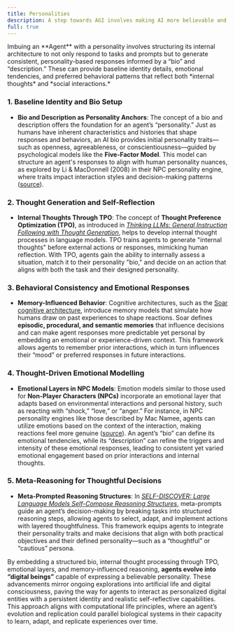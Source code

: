 ```yaml
---
title: Personalities
description: A step towards AGI involves making AI more believable and relatable for humans.
full: true
---
```


<InlineTOC defaultOpen items={toc} />
<FullBg src={"/images/general/eb708406-76c3-464c-93f3-eb87db218354.webp"} />
Imbuing an **Agent** with a personality involves structuring its internal architecture to not only respond to tasks and prompts but to generate consistent, personality-based responses informed by a “bio” and “description.” These can provide baseline identity details, emotional tendencies, and preferred behavioral patterns that reflect both *internal thoughts* and *social interactions.*

### 1. **Baseline Identity and Bio Setup**
   - **Bio and Description as Personality Anchors**: The concept of a bio and description offers the foundation for an agent’s “personality.” Just as humans have inherent characteristics and histories that shape responses and behaviors, an AI bio provides initial personality traits—such as openness, agreeableness, or conscientiousness—guided by psychological models like the **Five-Factor Model**. This model can structure an agent's responses to align with human personality nuances, as explored by Li & MacDonnell (2008) in their NPC personality engine, where traits impact interaction styles and decision-making patterns ([source](https://spectrum.library.concordia.ca/979942/1/MQ94694.pdf)).

### 2. **Thought Generation and Self-Reflection**
   - **Internal Thoughts Through TPO**: The concept of **Thought Preference Optimization (TPO)**, as introduced in [*Thinking LLMs: General Instruction Following with Thought Generation*](https://arxiv.org/pdf/2410.10630), helps to develop internal thought processes in language models. TPO trains agents to generate "internal thoughts" before external actions or responses, mimicking human reflection. With TPO, agents gain the ability to internally assess a situation, match it to their personality "bio," and decide on an action that aligns with both the task and their designed personality.

### 3. **Behavioral Consistency and Emotional Responses**
   - **Memory-Influenced Behavior**: Cognitive architectures, such as the [Soar cognitive architecture](https://soar.eecs.umich.edu/), introduce memory models that simulate how humans draw on past experiences to shape reactions. Soar defines **episodic, procedural, and semantic memories** that influence decisions and can make agent responses more predictable yet personal by embedding an emotional or experience-driven context. This framework allows agents to remember prior interactions, which in turn influences their “mood” or preferred responses in future interactions.

### 4. **Thought-Driven Emotional Modelling**
   - **Emotional Layers in NPC Models**: Emotion models similar to those used for **Non-Player Characters (NPCs)** incorporate an emotional layer that adapts based on environmental interactions and personal history, such as reacting with “shock,” “love,” or “anger.” For instance, in NPC personality engines like those described by Mac Namee, agents can utilize emotions based on the context of the interaction, making reactions feel more genuine ([source](https://www.scss.tcd.ie/publications/tech-reports/reports.04/TCD-CS-2004-58.pdf)). An agent’s “bio” can define its emotional tendencies, while its “description” can refine the triggers and intensity of these emotional responses, leading to consistent yet varied emotional engagement based on prior interactions and internal thoughts.

### 5. **Meta-Reasoning for Thoughtful Decisions**
   - **Meta-Prompted Reasoning Structures**: In [*SELF-DISCOVER: Large Language Models Self-Compose Reasoning Structures*](https://arxiv.org/pdf/2305.00833), meta-prompts guide an agent’s decision-making by breaking tasks into structured reasoning steps, allowing agents to select, adapt, and implement actions with layered thoughtfulness. This framework equips agents to integrate their personality traits and make decisions that align with both practical objectives and their defined personality—such as a “thoughtful” or “cautious” persona.

By embedding a structured bio, internal thought processing through TPO, emotional layers, and memory-influenced reasoning, **agents evolve into “digital beings”** capable of expressing a believable personality. These advancements mirror ongoing explorations into artificial life and digital consciousness, paving the way for agents to interact as personalized digital entities with a persistent identity and realistic self-reflective capabilities. This approach aligns with computational life principles, where an agent’s evolution and replication could parallel biological systems in their capacity to learn, adapt, and replicate experiences over time.